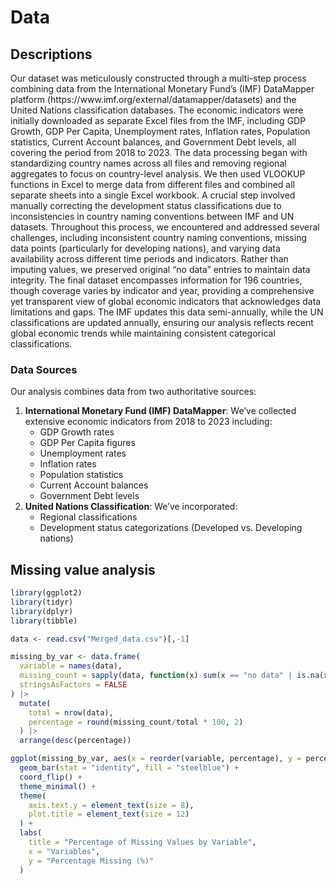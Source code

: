 # Data

## Descriptions

Our dataset was meticulously constructed through a multi-step process combining data from the International Monetary Fund's (IMF) DataMapper platform (https://www.imf.org/external/datamapper/datasets) and the United Nations classification databases. The economic indicators were initially downloaded as separate Excel files from the IMF, including GDP Growth, GDP Per Capita, Unemployment rates, Inflation rates, Population statistics, Current Account balances, and Government Debt levels, all covering the period from 2018 to 2023. The data processing began with standardizing country names across all files and removing regional aggregates to focus on country-level analysis. We then used VLOOKUP functions in Excel to merge data from different files and combined all separate sheets into a single Excel workbook. A crucial step involved manually correcting the development status classifications due to inconsistencies in country naming conventions between IMF and UN datasets. Throughout this process, we encountered and addressed several challenges, including inconsistent country naming conventions, missing data points (particularly for developing nations), and varying data availability across different time periods and indicators. Rather than imputing values, we preserved original "no data" entries to maintain data integrity. The final dataset encompasses information for 196 countries, though coverage varies by indicator and year, providing a comprehensive yet transparent view of global economic indicators that acknowledges data limitations and gaps. The IMF updates this data semi-annually, while the UN classifications are updated annually, ensuring our analysis reflects recent global economic trends while maintaining consistent categorical classifications.

### Data Sources

Our analysis combines data from two authoritative sources:

1.  **International Monetary Fund (IMF) DataMapper**: We've collected extensive economic indicators from 2018 to 2023 including:
    -   GDP Growth rates
    -   GDP Per Capita figures
    -   Unemployment rates
    -   Inflation rates
    -   Population statistics
    -   Current Account balances
    -   Government Debt levels
2.  **United Nations Classification**: We've incorporated:
    -   Regional classifications
    -   Development status categorizations (Developed vs. Developing nations)

## Missing value analysis

```r
library(ggplot2)
library(tidyr)
library(dplyr)
library(tibble)
```

```r
data <- read.csv("Merged_data.csv")[,-1]
```

```r
missing_by_var <- data.frame(
  variable = names(data),
  missing_count = sapply(data, function(x) sum(x == "no data" | is.na(x))),
  stringsAsFactors = FALSE
) |>
  mutate(
    total = nrow(data),
    percentage = round(missing_count/total * 100, 2)
  ) |>
  arrange(desc(percentage))

ggplot(missing_by_var, aes(x = reorder(variable, percentage), y = percentage)) +
  geom_bar(stat = "identity", fill = "steelblue") +
  coord_flip() +
  theme_minimal() +
  theme(
    axis.text.y = element_text(size = 8),
    plot.title = element_text(size = 12)
  ) +
  labs(
    title = "Percentage of Missing Values by Variable",
    x = "Variables",
    y = "Percentage Missing (%)"
  )
```
